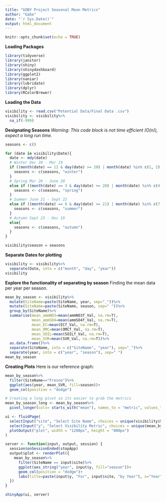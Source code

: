 ---
title: "GOBY Project Seasonal Mean Metrics"
author: "Gabe"
date: "`r Sys.Date()`"
output: html_document
---

```{r setup, include=FALSE}
knitr::opts_chunk$set(echo = TRUE)
```

**Loading Packages**
```{r}
library(tidyverse)
library(janitor)
library(shiny)
library(shinydashboard)
library(ggplot2)
library(naniar)
library(lubridate)
library(dplyr)
library(RColorBrewer)
```

**Loading the Data**
```{r}
visibility <- read.csv("Potential Data/Final Data .csv")
visibility <- visibility%>%
  na_if(-999)
```

**Designating Seasons**
*Warning: This code block is not time efficient (O(n)), expect a long run time.*
```{r}
seasons <- c()

for (date in visibility$Date){
  date <- mdy(date)
  # Winter Dec 20 - Mar 19 
  if ((month(date) == 12 & day(date) >= 20) | month(date) %in% c(1, 2) | (month(date) == 3 & day(date) <= 19)){
    seasons <- c(seasons, "winter")
  }
  # Spring Mar 20 - June 20
  else if ((month(date) == 3 & day(date) >= 20) | month(date) %in% c(4, 5) | (month(date) == 6 & day(date) <= 20)){
    seasons <- c(seasons, "spring")
  }
  # Summer June 21 - Sept 22
  else if ((month(date) == 6 & day(date) >= 21) | month(date) %in% c(7, 8) | (month(date) == 9 & day(date) <= 22)){
    seasons <- c(seasons, "summer")
  }
  # Autumn Sept 23 - Dec 19
  else{
    seasons <- c(seasons, "autumn")
  }
}

visibility$season = seasons
```

**Separate Dates for plotting**
```{r}
visibility <- visibility%>%
  separate(Date, into = c("month", "day", "year"))
visibility
```

**Explore the functionality of separating by season**
Finding the mean data per year per season.
```{r}
mean_by_season <- visibility%>%
  mutate(SiteName=paste(SiteName, year, sep="_"))%>%
  mutate(SiteName=paste(SiteName, season, sep=" "))%>%
  group_by(SiteName)%>%
  summarise(mean_ammNO3=mean(ammNO3f_Val, na.rm=T),
            mean_ammSO4=mean(ammSO4f_Val, na.rm=T),
            mean_EC=mean(ECf_Val, na.rm=T),
            mean_OMC=mean(OMCf_Val, na.rm=T),
            mean_SOIL=mean(SOILf_Val, na.rm=T),
            mean_SVR=mean(SVR_Val, na.rm=T))%>%
  as.data.frame()%>%
  separate(SiteName, into = c("SiteName", "year"), sep="_")%>%
  separate(year, into = c("year", "season"), sep=" ")
mean_by_season
```

**Creating Plots**
Here is our reference graph:
```{r}
mean_by_season%>%
  filter(SiteName=="Fresno")%>%
  ggplot(aes(year, mean_SVR, fill=season))+
  geom_col(position = "dodge")
```

```{r}
# Creating a long pivot so its easier to grab the metrics 
mean_by_season_long <- mean_by_season%>%
  pivot_longer(cols= starts_with("mean"), names_to = "metric", values_to = "value")

ui <- fluidPage(
  selectInput("site", "Select Site Name", choices = unique(visibility$SiteName)),
  selectInput("y", "Select Visibility Metric", choices = unique(mean_by_season_long$metric), selected = "mean_SVR"),
  plotOutput("plot", width = "1200px", height = "800px")
)

server <- function(input, output, session) {
  session$onSessionEnded(stopApp)
  output$plot <- renderPlot({
    mean_by_season%>%
      filter(SiteName == input$site)%>%
      ggplot(aes_string("year", input$y, fill="season"))+
      geom_col(position = "dodge")+
      labs(title=paste(input$y, "For", input$site, "by Year"), x="Year")
  })
}

shinyApp(ui, server)
```

